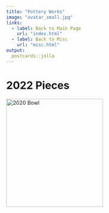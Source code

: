 ```yaml
---
title: "Pottery Works"
image: "avatar_small.jpg"
links:
  - label: Back to Main Page
    url: "index.html"
  - label: Back to Misc
    url: "misc.html"
output:
  postcards::jolla
---
```

# 2022 Pieces

<img src="bowl_2022.jpg" alt="2020 Bowl" style="height: 291px; width:260px;"/>